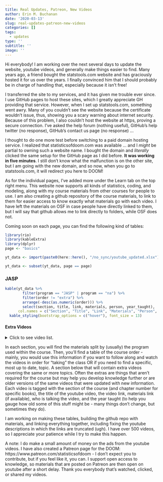 ```yaml
---
title: Real Updates, Patreon, New Videos
author: Erin M. Buchanan
date: '2020-03-13'
slug: real-updates-patreon-new-videos
categories: []
tags:
  - updates
type: ''
subtitle: ''
image: ''
---
```


Hi everybody! I am working over the next several days to update the website, youtube videos, and generally make things easier to find. Many years ago, a friend bought the statstools.com website and has graciously hosted it for us over the years. I finally convinced him that I should probably be in charge of handling that, especially because it isn't free! 

I transferred the site to my services, and it has given me trouble ever since. I use GitHub pages to host these sites, which I greatly appreciate GH providing that service. However, when I set up statstools.com, something went awry. Many of you couldn't see the website because the certificate wouldn't issue, thus, showing you a scary warning about internet security. Because of this problem, I also couldn't host the website at https, proving a secure connection. I've asked the help forum (nothing useful), GitHub's help twitter (no response), GitHub's contact us page (no response) ... 

I thought to do one more test before switching to a paid domain hosting service. I realized that statisticsofdoom.com was available ... and I *might* be partial to owning such a website name. I bought the domain and *literally* clicked the same setup for the GitHub page as I did before. **It was working in five minutes**. I still don't know what the malfunction is on the other site, but I am going with the new domain, and so now, when you go to statstools.com, it will redirect you here to DOOM!

As for the individual pages, I've added more under the Learn tab on the top right menu. This website now supports all kinds of statistics, coding, and modeling, along with my course materials from other courses for people to use. I am also creating a github repository of the course materials, to link to them for easier access to know exactly what materials go with each video. I have left the materials on OSF in case people have directly linked to them, but I will say that github allows me to link directly to folders, while OSF does not.

Coming soon on each page, you can find the following kind of tables:

```r
library(rio)
library(kableExtra)
library(dplyr)
page <- "basics"

yt_data <- import(paste0(here::here(), "/no_sync/youtube_updated.xlsx"))

yt_data <- subset(yt_data, page == page)
```

### JASP

```r
kable(yt_data %>% 
        filter(program == "JASP" | program == "na") %>% 
        filter(order != "extra") %>% 
        arrange(-desc(as.numeric(order))) %>%
        select(section, title, link, materials, person, year_taught),
      col.names = c("Section", "Title", "Link", "Materials", "Person", "Year Taught")) %>% 
  kable_styling(bootstrap_options = c("hover"), font_size = 13)
```

#### Extra Videos

<details>

  <summary>
  Click to see video list.
  </summary>

```r
kable(yt_data %>% 
        filter(program == "JASP" | program == "na") %>% 
        filter(order == "extra") %>% 
        arrange(desc(section)) %>% 
        select(section, title, link, materials, person, year_taught),
      col.names = c("Section", "Title", "Link", "Materials", "Person", "Year Taught")) %>% 
  kable_styling(bootstrap_options = c("hover"), font_size = 13)
```

</details>

In each section, you will find the materials split by (usually) the program used within the course. Then, you'll find a table of the course order - mainly, you would use this information if you want to follow along and watch the videos in order for "taking" the class OR if you need to find a specific, most up to date, topic. A section below that will contain extra videos covering the same or more topics. Often the extras are things that aren't required for the course but may help you develop knowledge further or are older versions of the same videos that were updated with new information. Each video is tagged with the section of the course (and chapter number for specific books), the title of the youtube video, the video link, materials link (if available), who is talking the video, and the year taught (to help you gauge how old some of this stuff might be - many things don't change, but sometimes they do). 

I am working on making these tables, building the github repo with materials, and linking everything together, including fixing the youtube descriptions in which the links are truncated (ugh). I have over 500 videos, so I appreciate your patience while I try to make this happen. 

A note: I do make a small amount of money on the ads from the youtube videos. I have also created a Patreon page for the DOOM: https://www.patreon.com/statisticsofdoom - I don't expect you to contribute, but if you feel like it, you can. I support open access to knowledge, so materials that are posted on Patreon are then open on youtube after a short delay. Thank you everybody that's watched, clicked, or shared my videos. 

